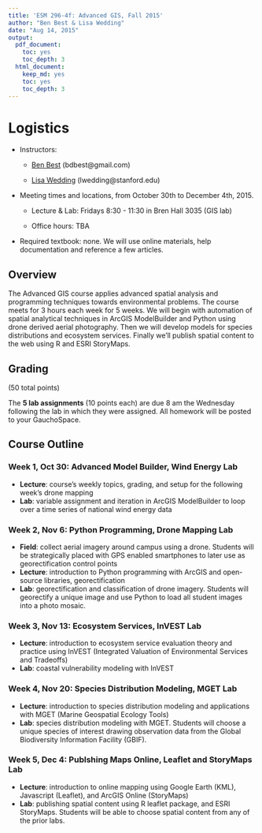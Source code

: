 ```yaml
---
title: 'ESM 296-4f: Advanced GIS, Fall 2015'
author: "Ben Best & Lisa Wedding"
date: "Aug 14, 2015"
output:
  pdf_document:
    toc: yes
    toc_depth: 3
  html_document:
    keep_md: yes
    toc: yes
    toc_depth: 3
---
```


# Logistics

- Instructors:

  - [Ben Best](http://bdbest.org) (bdbest@gmail.com)

  - [Lisa Wedding](http://www.centerforoceansolutions.org/team/lisa-wedding) (lwedding@stanford.edu)

- Meeting times and locations, from October 30th to December 4th, 2015.

    - Lecture & Lab: Fridays 8:30 - 11:30 in Bren Hall 3035 (GIS lab)

    - Office hours: TBA

- Required textbook: none. We will use online materials, help documentation and reference a few articles. 

## Overview

The Advanced GIS course applies advanced spatial analysis and programming techniques towards environmental problems. The course meets for 3 hours each week for 5 weeks. We will begin with automation of spatial analytical techniques in ArcGIS ModelBuilder and Python using drone derived aerial photography. Then we will develop models for species distributions and ecosystem services. Finally we'll publish spatial content to the web using R and ESRI StoryMaps.

## Grading

(50 total points)

The **5 lab assignments** (10 points each) are due 8 am the Wednesday following the lab in which they were assigned. All homework will be posted to your GauchoSpace.

## Course Outline

### Week 1, Oct 30: Advanced Model Builder, Wind Energy Lab

- **Lecture**: course's weekly topics, grading, and setup for the following week's drone mapping
- **Lab**: variable assignment and iteration in ArcGIS ModelBuilder to loop over a time series of national wind energy data

### Week 2, Nov 6: Python Programming, Drone Mapping Lab

- **Field**: collect aerial imagery around campus using a drone. Students will be strategically placed with GPS enabled smartphones to later use as georectification control points
- **Lecture**: introduction to Python programming with ArcGIS and open-source libraries, georectification
- **Lab**: georectification and classification of drone imagery. Students will georectify a unique image and use Python to load all student images into a photo mosaic.

### Week 3, Nov 13: Ecosystem Services, InVEST Lab

- **Lecture**: introduction to ecosystem service evaluation theory and practice using InVEST (Integrated Valuation of Environmental Services and Tradeoffs)
- **Lab**: coastal vulnerability modeling with InVEST

### Week 4, Nov 20: Species Distribution Modeling, MGET Lab

- **Lecture**: introduction to species distribution modeling and applications with MGET (Marine Geospatial Ecology Tools)
- **Lab**: species distribution modeling with MGET. Students will choose a unique species of interest drawing observation data from the Global Biodiversity Information Facility (GBIF).

### Week 5, Dec 4: Publshing Maps Online, Leaflet and StoryMaps Lab

- **Lecture**: introduction to online mapping using Google Earth (KML), Javascript (Leaflet), and ArcGIS Online (StoryMaps)
- **Lab**: publishing spatial content using R leaflet package, and ESRI StoryMaps. Students will be able to choose spatial content from any of the prior labs.
